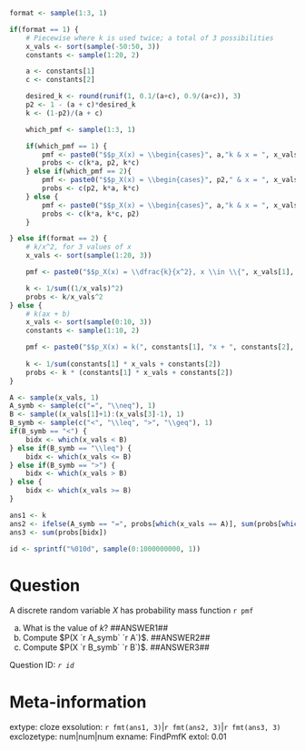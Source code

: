 ```r

format <- sample(1:3, 1)

if(format == 1) {
    # Piecewise where k is used twice; a total of 3 possibilities
    x_vals <- sort(sample(-50:50, 3))
    constants <- sample(1:20, 2)

    a <- constants[1]
    c <- constants[2]

    desired_k <- round(runif(1, 0.1/(a+c), 0.9/(a+c)), 3)
    p2 <- 1 - (a + c)*desired_k 
    k <- (1-p2)/(a + c)

    which_pmf <- sample(1:3, 1)

    if(which_pmf == 1) {
        pmf <- paste0("$$p_X(x) = \\begin{cases}", a,"k & x = ", x_vals[1], "\\\\ ", p2, " & x =", x_vals[2], " \\\\ ", c, "k & x = ", x_vals[3], ".\\end{cases}$$")
        probs <- c(k*a, p2, k*c)
    } else if(which_pmf == 2){
        pmf <- paste0("$$p_X(x) = \\begin{cases}", p2," & x = ", x_vals[1], "\\\\ ", a, "k & x =", x_vals[2], " \\\\ ", c, "k & x = ", x_vals[3], ".\\end{cases}$$")
        probs <- c(p2, k*a, k*c)
    } else {
        pmf <- paste0("$$p_X(x) = \\begin{cases}", a,"k & x = ", x_vals[1], "\\\\ ", c, "k & x =", x_vals[2], " \\\\ ", p2, " & x = ", x_vals[3], ".\\end{cases}$$")
        probs <- c(k*a, k*c, p2)
    }

} else if(format == 2) {
    # k/x^2, for 3 values of x
    x_vals <- sort(sample(1:20, 3))

    pmf <- paste0("$$p_X(x) = \\dfrac{k}{x^2}, x \\in \\{", x_vals[1], ", ", x_vals[2], ", ", x_vals[3], "\\}.$$")

    k <- 1/sum((1/x_vals)^2)
    probs <- k/x_vals^2
} else {
    # k(ax + b) 
    x_vals <- sort(sample(0:10, 3))
    constants <- sample(1:10, 2)

    pmf <- paste0("$$p_X(x) = k(", constants[1], "x + ", constants[2], "), x \\in \\{", x_vals[1], ", ", x_vals[2], ", ", x_vals[3], "\\}.$$")
    
    k <- 1/sum(constants[1] * x_vals + constants[2])
    probs <- k * (constants[1] * x_vals + constants[2])
}

A <- sample(x_vals, 1)
A_symb <- sample(c("=", "\\neq"), 1)
B <- sample((x_vals[1]+1):(x_vals[3]-1), 1)
B_symb <- sample(c("<", "\\leq", ">", "\\geq"), 1)
if(B_symb == "<") {
    bidx <- which(x_vals < B) 
} else if(B_symb == "\\leq") {
    bidx <- which(x_vals <= B)
} else if(B_symb == ">") {
    bidx <- which(x_vals > B)
} else {
    bidx <- which(x_vals >= B)
}

ans1 <- k
ans2 <- ifelse(A_symb == "=", probs[which(x_vals == A)], sum(probs[which(x_vals != A)]))
ans3 <- sum(probs[bidx])

id <- sprintf("%010d", sample(0:1000000000, 1))

```

Question
========

A discrete random variable $X$ has probability mass function `r pmf`

a. What is the value of $k$? ##ANSWER1##
a. Compute $P(X `r A_symb` `r A`)$. ##ANSWER2##
c. Compute $P(X `r B_symb` `r B`)$. ##ANSWER3##

Question ID: *`r id`*

Meta-information
================
extype: cloze
exsolution: `r fmt(ans1, 3)`|`r fmt(ans2, 3)`|`r fmt(ans3, 3)`
exclozetype: num|num|num
exname: FindPmfK
extol: 0.01